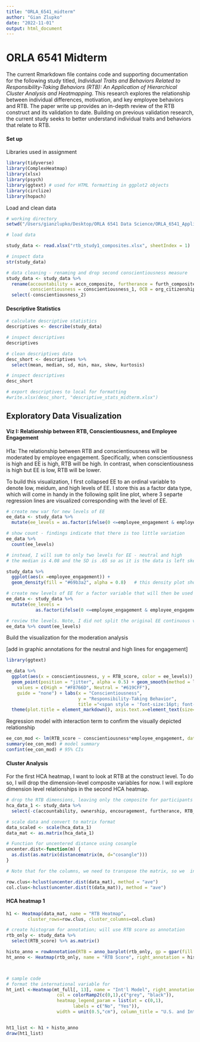 ```yaml
---
title: "ORLA_6541_midterm"
author: "Gian Zlupko"
date: "2022-11-01"
output: html_document
---
```



# ORLA 6541 Midterm 

The current Rmarkdown file contains code and supporting documentation for the following study titled, *Individual Traits and Behaviors Related to Responsibility-Taking Behaviors (RTB): An Application of Hierarchical Cluster Analysis and Heatmapping*. This research explores the relationship between individual differences, motivation, and key employee behaviors and RTB. The paper write up provides an in-depth review of the RTB construct and its validation to date. Building on previous validation research, the current study seeks to better understand individual traits and behaviors that relate to RTB. 


#### Set up  

Libraries used in assignment 
```r
library(tidyverse) 
library(ComplexHeatmap)
library(xlsx) 
library(psych) 
library(ggtext) # used for HTML formatting in ggplot2 objects 
library(circlize)
library(hopach)
```

Load and clean data 
```r
# working directory 
setwd("/Users/gianzlupko/Desktop/ORLA 6541 Data Science/ORLA_6541_Applied_Data_Science/Midterm")

# load data 

study_data <- read.xlsx("rtb_study1_composites.xlsx", sheetIndex = 1)

# inspect data
str(study_data) 

# data cleaning - renaming and drop second conscientiousness measure 
study_data <- study_data %>%
  rename(accountability = accn_composite, furtherance = furth_composite, ownership = own_composite, encouragement = enc_composite, RTB_score = RTB_total., 
         conscientiousness = conscientiousness_1, OCB = org_citizenship_behavior) %>% 
  select(-conscientiousness_2) 

```


#### Descriptive Statistics 

```r
# calculate descriptive statistics 
descriptives <- describe(study_data) 

# inspect descriptives 
descriptives

# clean descriptives data
desc_short <- descriptives %>% 
  select(mean, median, sd, min, max, skew, kurtosis)

# inspect descriptives 
desc_short 

# export descriptives to local for formatting 
#write.xlsx(desc_short, "descriptive_stats_midterm.xlsx") 

```



## Exploratory Data Visualization  

#### Viz I: Relationship between RTB, Conscientiousness, and Employee Engagement 

H1a: The relationship between RTB and conscientiousness will be moderated by employee engagement. Specifically, when conscientiousness is high and EE is high, RTB will be high. In contrast, when conscientiousness is high but EE is low, RTB will be lower. 

To build this visualization, I first collapsed EE to an ordinal variable to denote low, meidum, and high levels of EE. I store this as a factor data type, which will come in handy in the following split line plot, where 3 separte regression lines are visualized corresponding with the level of EE. 
```r

# create new var for new levels of EE 
ee_data <- study_data %>% 
  mutate(ee_levels = as.factor(ifelse(0 <=employee_engagement & employee_engagement < 1.666667, "low", ifelse(1.66667 <= employee_engagement & employee_engagement < 3.3333, "medium", "high"))))    

# show count - findings indicate that there is too little variation
ee_data %>% 
  count(ee_levels) 

# instead, I will sum to only two levels for EE - neutral and high 
# the median is 4.08 and the SD is .65 so as it is the data is left skewed with not a lot of variation. Moreover, there are very few low values of EE so the categories of 'neutral' and 'high' for EE is an accurate representation of the data

study_data %>% 
  ggplot(aes(x =employee_engagement)) + 
  geom_density(fill = "#69b3a2", alpha = 0.8)   # this density plot shows the left skew 

# create new levels of EE for a factor variable that will then be used to group the employees and show their separate regression lines. Write over previous object. 
ee_data <- study_data %>% 
  mutate(ee_levels = 
           as.factor(ifelse(0 <=employee_engagement & employee_engagement < 4, "Neutral", "High")))

# review the levels. Note, I did not split the original EE continuous variable down the middle as the data was strongly left skewed. Thus, to strive to ensure more equal subgroup sample sizes, my cut point for 'neutrally engaged' employees was 4. In reality this is typically viewed as positive engagement/motivation/absorption in one's work, but using this outpoint will make for a more effective data viz to explore the potential moderating effect of EE on the RTB and conscientiousness. The underlying regression itself will nonetheless be true to the data, effect size, significance, etc. 
ee_data %>% count(ee_levels) 
```

Build the visualization for the moderation analysis 

[add in graphic annotations for the neutral and high lines for engagement]
```r
library(ggtext) 

ee_data %>%
  ggplot(aes(x = conscientiousness, y = RTB_score, color = ee_levels)) + 
  geom_point(position = "jitter", alpha = 0.5) + geom_smooth(method = lm, se = FALSE) + scale_color_manual(
    values = c(High = "#F8766D", Neutral = "#619CFF"), 
    guide = "none") + labs(x = "Conscientiousness", 
                           y = "Responsibility-Taking Behavior", 
                           title ="<span style = 'font-size:16pt; font-family:Helvetica;'> Conscientious employees that were more<strong><span style = 'color:#F8766D'><b> engaged  </strong>possessed higher RTB") + 
  theme(plot.title = element_markdown(), axis.text.x=element_text(size=12), axis.text.y=element_text(size = 12)) + theme(axis.title = element_text(size = 14)) + geom_label(x = 2, y = 3.2 ,label="Neutral\n Engagement", size=4, color="#619CFF") + geom_label(x = 4.4, y = 4.7, label = "High Engagement", size = 4, color = "#F8766D") 
```


Regression model with interaction term to confirm the visually depicted relationship
```r
ee_con_mod <- lm(RTB_score ~ conscientiousness*employee_engagement, data = study_data)
summary(ee_con_mod) # model summary 
confint(ee_con_mod) # 95% CIs 
```




#### Cluster Analysis 

For the first HCA heatmap, I want to look at RTB at the construct level. To do so, I will drop the dimension-level composite variables for now. I will explore dimension level relationships in the second HCA heatmap. 

```r
# drop the RTB dimensions, leaving only the composite for participants' full RTB score
hca_data_1 <- study_data %>% 
  select(-c(accountability, ownership, encouragement, furtherance, RTB_score)) 

# scale data and convert to matrix format 
data_scaled <- scale(hca_data_1)
data_mat <- as.matrix(hca_data_1) 
```


```r
# Function for uncentered distance using cosangle
uncenter.dist<-function(m) {
  as.dist(as.matrix(distancematrix(m, d="cosangle")))
}

# Note that for the columns, we need to transpose the matrix, so we  include the t() function.

row.clus<-hclust(uncenter.dist(data_mat), method = "ave")
col.clus<-hclust(uncenter.dist(t(data_mat)), method = "ave")
```


#### HCA heatmap 1 
```r

h1 <- Heatmap(data_mat, name = "RTB Heatmap", 
        cluster_rows=row.clus, cluster_columns=col.clus) 

# create histogram for annotation; will use RTB score as annotation 
rtb_only <- study_data %>% 
  select(RTB_score) %>% as.matrix() 

histo_anno = rowAnnotation(RTB = anno_barplot(rtb_only, gp = gpar(fill = 3))) 
ht_anno <- Heatmap(rtb_only, name = "RTB Score", right_annotation = histo_anno)  



# sample code 
# format the international variable for
ht_intl <-Heatmap(mt_full[, 13], name = "Int'l Model", right_annotation = histo_anno,
                   col = colorRamp2(c(0,1),c("grey", "black")),
                   heatmap_legend_param = list(at = c(0,1),
                         labels = c("No", "Yes")),
                   width = unit(0.5,"cm"), column_title = "U.S. and International Cars")


ht1_list <- h1 + histo_anno
draw(ht1_list) 
```






























